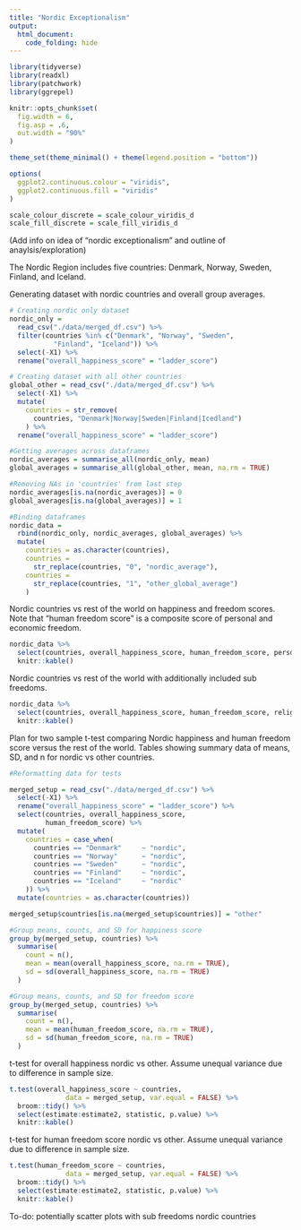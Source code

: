 ```yaml
---
title: "Nordic Exceptionalism"
output: 
  html_document:
    code_folding: hide
---
```


```r
library(tidyverse)
library(readxl)
library(patchwork)
library(ggrepel)

knitr::opts_chunk$set(
  fig.width = 6,
  fig.asp = .6,
  out.width = "90%"
)

theme_set(theme_minimal() + theme(legend.position = "bottom"))

options(
  ggplot2.continuous.colour = "viridis",
  ggplot2.continuous.fill = "viridis"
)

scale_colour_discrete = scale_colour_viridis_d
scale_fill_discrete = scale_fill_viridis_d
```

(Add info on idea of "nordic exceptionalism" and outline of anaylsis/exploration)

The Nordic Region includes five countries: Denmark, Norway, Sweden, Finland, and Iceland. 

Generating dataset with nordic countries and overall group averages.

```r
# Creating nordic only dataset
nordic_only = 
  read_csv("./data/merged_df.csv") %>% 
  filter(countries %in% c("Denmark", "Norway", "Sweden", 
           "Finland", "Iceland")) %>% 
  select(-X1) %>% 
  rename("overall_happiness_score" = "ladder_score")

# Creating dataset with all other countries
global_other = read_csv("./data/merged_df.csv") %>% 
  select(-X1) %>% 
  mutate(
    countries = str_remove(
      countries, "Denmark|Norway|Sweden|Finland|Icedland")
    ) %>% 
  rename("overall_happiness_score" = "ladder_score")

#Getting averages across dataframes
nordic_averages = summarise_all(nordic_only, mean)
global_averages = summarise_all(global_other, mean, na.rm = TRUE)

#Removing NAs in 'countries' from last step 
nordic_averages[is.na(nordic_averages)] = 0
global_averages[is.na(global_averages)] = 1

#Binding dataframes                          
nordic_data = 
  rbind(nordic_only, nordic_averages, global_averages) %>% 
  mutate(
    countries = as.character(countries),
    countries = 
      str_replace(countries, "0", "nordic_average"),
    countries = 
      str_replace(countries, "1", "other_global_average")
    )

```

Nordic countries vs rest of the world on happiness and freedom scores. Note that "human freedom score" is a composite score of personal and economic freedom. 

```r
nordic_data %>% 
  select(countries, overall_happiness_score, human_freedom_score, personal_freedom_score, economic_freedom_score) %>% 
  knitr::kable()
```

Nordic countries vs rest of the world with additionally included sub freedoms.

```r
nordic_data %>% 
  select(countries, overall_happiness_score, human_freedom_score, religion, association, assembly, security_safety, rule_of_law, homicide, size_of_government) %>%
  knitr::kable()
```

Plan for two sample t-test comparing Nordic happiness and human freedom score versus the rest of the world. Tables showing summary data of means, SD, and n for nordic vs other countries.

```r

#Reformatting data for tests 

merged_setup = read_csv("./data/merged_df.csv") %>% 
  select(-X1) %>% 
  rename("overall_happiness_score" = "ladder_score") %>%
  select(countries, overall_happiness_score,
         human_freedom_score) %>% 
  mutate(
    countries = case_when(
      countries == "Denmark"     ~ "nordic",
      countries == "Norway"      ~ "nordic",
      countries == "Sweden"      ~ "nordic",
      countries == "Finland"     ~ "nordic",
      countries == "Iceland"     ~ "nordic"
    )) %>% 
  mutate(countries = as.character(countries))

merged_setup$countries[is.na(merged_setup$countries)] = "other"

#Group means, counts, and SD for happiness score
group_by(merged_setup, countries) %>%
  summarise(
    count = n(),
    mean = mean(overall_happiness_score, na.rm = TRUE),
    sd = sd(overall_happiness_score, na.rm = TRUE)
  )

#Group means, counts, and SD for freedom score
group_by(merged_setup, countries) %>%
  summarise(
    count = n(),
    mean = mean(human_freedom_score, na.rm = TRUE),
    sd = sd(human_freedom_score, na.rm = TRUE)
  )
```

t-test for overall happiness nordic vs other. Assume unequal variance due to difference in sample size. 

```r
t.test(overall_happiness_score ~ countries, 
              data = merged_setup, var.equal = FALSE) %>% 
  broom::tidy() %>% 
  select(estimate:estimate2, statistic, p.value) %>% 
  knitr::kable()
```

t-test for human freedom score nordic vs other. Assume unequal variance due to difference in sample size. 

```r
t.test(human_freedom_score ~ countries, 
              data = merged_setup, var.equal = FALSE) %>% 
  broom::tidy() %>% 
  select(estimate:estimate2, statistic, p.value) %>% 
  knitr::kable()
```

To-do: potentially scatter plots with sub freedoms nordic countries 

